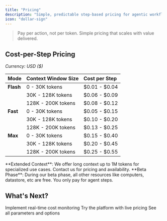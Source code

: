 ```yaml
---
title: "Pricing"
description: "Simple, predictable step-based pricing for agentic workflows"
icon: "dollar-sign"
---
```


> Pay per action, not per token. Simple pricing that scales with value delivered.

## Cost-per-Step Pricing

*Currency: USD ($)*

| Mode | Context Window Size | Cost per Step |
|:-----|:--------------------|:--------------|
| **Flash** | 0 - 30K tokens | $0.01 - $0.04 |
| | 30K - 128K tokens | $0.06 - $0.09 |
| | 128K - 200K tokens | $0.08 - $0.12 |
| **Fast** | 0 - 30K tokens | $0.05 - $0.15 |
| | 30K - 128K tokens | $0.10 - $0.20 |
| | 128K - 200K tokens | $0.13 - $0.25 |
| **Max** | 0 - 30K tokens | $0.15 - $0.40 |
| | 30K - 128K tokens | $0.20 - $0.45 |
| | 128K - 200K tokens | $0.25 - $0.55 |

<Note>
**Extended Context**: We offer long context up to 1M tokens for specialized use cases. Contact us for pricing and availability.
</Note>

<Tip>
**Beta Phase**: During our beta phase, all other resources like computers, datastore, etc are free. You only pay for agent steps.
</Tip>




## What's Next?

<CardGroup cols={3}>
  <Card title="Cost Tracking" icon="chart-line" href="/build/cost-tracking">
    Implement real-time cost monitoring
  </Card>
  
  <Card title="Quick Start" icon="rocket" href="/getting-started/quickstart">
    Try the platform with live pricing
  </Card>
  
  <Card title="API Reference" icon="code" href="/api/run-agent">
    See all parameters and options
  </Card>
</CardGroup>